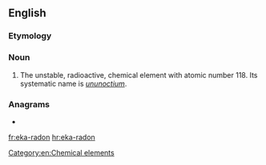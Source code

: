 ==English==

===Etymology===
{{prefix|en|eka|radon}}

===Noun===
{{en-noun|-}}

# The unstable, radioactive, chemical element with atomic number 118. Its systematic name is ''[[ununoctium]]''.

===Anagrams===
* {{l|en|anoraked}}

[[Category:en:Chemical elements]]

[[fr:eka-radon]]
[[hr:eka-radon]]